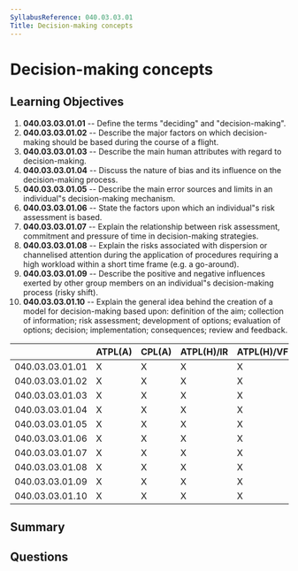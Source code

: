 ```yaml
---
SyllabusReference: 040.03.03.01
Title: Decision-making concepts
---
```


# Decision-making concepts

## Learning Objectives

1.  **040.03.03.01.01** -- Define the terms "deciding" and "decision-making".
2.  **040.03.03.01.02** -- Describe the major factors on which decision-making
    should be based during the course of a flight.
3.  **040.03.03.01.03** -- Describe the main human attributes with regard to
    decision-making.
4.  **040.03.03.01.04** -- Discuss the nature of bias and its influence on the
    decision-making process.
5.  **040.03.03.01.05** -- Describe the main error sources and limits in an
    individual"s decision-making mechanism.
6.  **040.03.03.01.06** -- State the factors upon which an individual"s risk
    assessment is based.
7.  **040.03.03.01.07** -- Explain the relationship between risk assessment,
    commitment and pressure of time in decision-making strategies.
8.  **040.03.03.01.08** -- Explain the risks associated with dispersion or
    channelised attention during the application of procedures requiring a high
    workload within a short time frame (e.g. a go-around).
9.  **040.03.03.01.09** -- Describe the positive and negative influences exerted
    by other group members on an individual"s decision-making process (risky
    shift).
10. **040.03.03.01.10** -- Explain the general idea behind the creation of a
    model for decision-making based upon: definition of the aim; collection of
    information; risk assessment; development of options; evaluation of options;
    decision; implementation; consequences; review and feedback.

|                 | ATPL(A) | CPL(A) | ATPL(H)/IR | ATPL(H)/VFR | CPL(H) | IR | CBIR(A) |
| --------------- | ------- | ------ | ---------- | ----------- | ------ | -- | ------- |
| 040.03.03.01.01 | X       | X      | X          | X           | X      | X  | X       |
| 040.03.03.01.02 | X       | X      | X          | X           | X      | X  | X       |
| 040.03.03.01.03 | X       | X      | X          | X           | X      | X  | X       |
| 040.03.03.01.04 | X       | X      | X          | X           | X      | X  | X       |
| 040.03.03.01.05 | X       | X      | X          | X           | X      | X  | X       |
| 040.03.03.01.06 | X       | X      | X          | X           | X      | X  | X       |
| 040.03.03.01.07 | X       | X      | X          | X           | X      | X  | X       |
| 040.03.03.01.08 | X       | X      | X          | X           | X      | X  |         |
| 040.03.03.01.09 | X       | X      | X          | X           | X      | X  | X       |
| 040.03.03.01.10 | X       | X      | X          | X           | X      | X  | X       |

## Summary

## Questions
